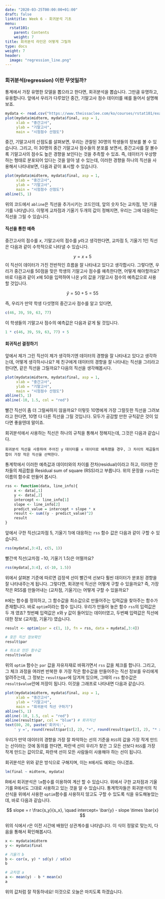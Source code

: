 ```yaml
---
date: "2020-03-25T00:00:00+01:00"
draft: false
linktitle: Week 6 - 회귀분석 기초
menu:
  rstat101:
    parent: Contents
    weight: 7
title: 회귀분석 라인은 어떻게 그릴까
type: docs
weight: 7
header:
  image: "regression_line.png"
---
```


## 

### 회귀분석(regression) 이란 무엇일까?

통계에서 가장 유명한 모델을 뽑으라고 한다면, 회귀분석을 뽑습니다. 그만큼 유명하고, 유용합니다. 앞에서 우리가 다루었던 중간, 기말고사 점수 데이터를 예를 들어서 설명해보죠.

```r
mydata <- read.csv("https://www.theissaclee.com/ko/courses/rstat101/examscore.csv", header = TRUE)
plot(mydata$midterm, mydata$final, asp = 1,
     xlab = "중간고사", 
     ylab = "기말고사",
     main = "시험점수 산점도")
```

중간, 기말고사의 산점도를 살펴보면, 우리는 관찰된 30명의 학생들의 정보를 볼 수 있습니다. 그리고, 이 30명의 중간 기말고사 점수들의 분포를 보면서, 중간고사를 잘 볼수록 기말고사의 점수도 높은 경향을 보인다는 것을 추측할 수 있죠. 즉, 데이터가 우상향하는 형태로 분포되어 있다는 것을 알아 낼 수 있는데, 이러한 경향을 하나의 직선을 사용해서 나타내보면, 다음과 같이 표시할 수 있습니다.

```r
plot(mydata$midterm, mydata$final, asp = 1,
     xlab = "중간고사", 
     ylab = "기말고사",
     main = "시험점수 산점도")
abline(5, 1)
```

위의 코드에서 `abline`은 직선을 추가시키는 코드인데, 앞의 숫자 $5$는 교차점, $1$은 기울기를 나타냅니다. 이렇게 교차점과 기울기 두개의 값이 정해지면, 우리는 그에 대응하는 직선을 그릴 수 있습니다.

#### 직선을 통한 예측

중간고사의 점수를 $x$, 기말고사의 점수를 $y$라고 생각한다면, 교차점 $5$, 기울기 $1$인 직선은 다음과 같이 수학적으로 나타낼 수 있습니다.

$$
y = x + 5
$$
이 직선이 데이터가 가진 전반적인 흐름을 잘 나타내고 있다고 생각합시다. 그렇다면, 우리가 중간고사를 $50$점을 맞은 학생의 기말고사 점수를 예측한다면, 어떻게 해야할까요? 바로 다음과 같이 $x$에 50을 입력하여 나온 $y$의 값을 기말고사 점수의 예측값으로 사용할 것입니다.

$$
\hat{y} = 50 + 5 = 55
$$

즉, 우리가 만약 학생 다섯명의 중간고사 점수를 알고 있다면, 

```r
c(46, 39, 59, 63, 77) 
```

이 학생들의 기말고사 점수의 예측값은 다음과 같게 될 것입니다.

```r
1 * c(46, 39, 59, 63, 77) + 5
```

#### 회귀직선 결정하기

앞에서 제가 그린 직선이 제가 생각하기엔 데이터의 경향을 잘 나타내고 있다고 생각하는데, 어떻게 생각하시나요? 제 친구에게 데이터의 경향을 잘 나타내는 직선을 그리라고 한다면, 같은 직선을 그릴까요? 다음의 직선을 생각해봅시다.

```r
plot(mydata$midterm, mydata$final, asp = 1,
     xlab = "중간고사", 
     ylab = "기말고사",
     main = "시험점수 산점도")
abline(5, 1)
abline(-10, 1.5, col = "red")
```
빨간 직선이 좀 더 그럴싸하지 않을까요? 이렇듯 10명에게 가장 그럴듯한 직선을 그려보라고 한다면, 10명 다 다른 직선을 그릴 것입니다. 모두가 공감할 만한 규칙같은 것이 있다면 좋을텐데 말이죠.

회귀분석에서 사용하는 직선은 하나의 규칙을 통해서 정해지는데, 그것은 다음과 같습니다.

    회귀분석 직선을 사용하여 주어진 y 데이터를 x 데이터로 예측했을 경우, 그 차이의 제곱들의 합이 가장 작은 직선을 선택한다.

통계학에서 이러한 예측값과 데이터와의 차이를 잔차(residual)이라고 하고, 이러한 잔차들의 제곱합을 Residual sum of square (RSS)라고 부릅니다. 위의 문장을 `rss`라는 이름의 함수로 만들어 봅시다.

```r
rss <- function(data, line_info){
    x <- data[,1]
    y <- data[,2]
    intercept <- line_info[1]
    slope <- line_info[2]
    predict_value = intercept + slope * x
    result <- sum((y - predict_value)^2)
    result
}
```

앞에서 구한 직선(교차점 $5$, 기울기 $1$)에 대응하는 `rss` 함수 값은 다음과 같이 구할 수 있습니다.

```r
rss(mydata[,3:4], c(5, 1))
```

빨간색 직선(교차점 $-10$, 기울기 $1.5$)은 어떨까요?

```r
rss(mydata[,3:4], c(-10, 1.5))
```

위에서 살펴본 기준에 따르면 검정색 선이 빨간색 선보다 훨씬 데이터가 분포된 경향을 잘 나타내주는게 됩니다. 그렇다면, 회귀분석 직선은 어떻게 구할 수 있을까요? 즉, 가장 작은 RSS를 만들어내는 (교차점, 기울기)는 어떻게 구할 수 있을까요?

`R`에는 함수를 정의하고, 그 함수값을 최소값으로 만들어주는 입력값을 찾아주는 함수가 존재합니다. 바로 `optim`이라는 함수 입니다. 우리가 만들어 놓은 함수 `rss`의 입력값은 두 개 였죠? 첫번째 입력값은 x와 y 값이 들어있는 데이터였고, 두번째 입력값은 직선에 대한 정보 (교차점, 기울기) 였습니다.

```r
result <- optim(par = c(1, 1), fn = rss, data = mydata[,3:4])

# 찾은 직선 정보확인
result$par

# 최소로 만든 함수값
result$value
```

위의 `optim` 함수는 `par` 값을 자유자재로 바꿔가면서 `rss` 값을 체크를 합니다. 그리고, 그 체크 과정을 여러번 반복한 후 가장 작은 함수값을 만들어주는 직선 정보를 우리에게 알려주는데, 그 정보는 `result$par`에 담겨져 있으며, 그때의 `rss` 함수값은 `result$value`안에 저장이 됩니다. 이것을 그래프로 나타내면 다음과 같습니다.

```r
plot(mydata$midterm, mydata$final, asp = 1,
     xlab = "중간고사", 
     ylab = "기말고사",
     main = "회귀분석 직선 구하기")
abline(5, 1)
abline(-10, 1.5, col = "red")
abline(result$par, col = "blue") # 회귀직선
text(80, 20, paste('회귀식:',
    ' y =', round(result$par[1], 2), "+", round(result$par[2], 2), "* x"), col = "blue" )
```

우리가 만약 데이터의 경향을 가장 잘 파악하는 선의 기준을 `RSS`의 값을 가장 작게 만드는 선이라는 것에 동의를 한다면, 파란색 선이 우리가 찾은 그 모든 선보다 `RSS`를 가장 작게 만드는 값이므로, 파란색 선이 모든 사람들이 사용해야 하는 선이 됩니다.

회귀분석은 위와 같은 방식으로 구해지며, 이는 `R`에서도 예외는 아니겠죠.

```r
lm(final ~ midterm, mydata)
```

R에서 회귀분석은 `lm`함수를 이용하여 계산 할 수 있습니다. 위에서 구한 교차점과 기울기를 R에서도 그대로 사용하고 있는 것을 알 수 있습니다. 통계학자들은 회귀분석의 직선식을 위에서 사용한 `optim`함수를 사용하지 않고도 구할 수 있도록 식을 유도해놓았는데, 바로 다음과 같습니다.

$$
slope = r \frac{s_y}{s_x}, \quad intercept= \bar{y} - slope \times \bar{x}
$$

위의 식에서 $r$은 이전 시간에 배웠던 상관계수를 나타냅니다. 이 식이 정말로 맞는지, 다음을 통해서 확인해봅시다.

```r
x <- mydata$midterm
y <- mydata$final

# 기울기 b
b <- cor(x, y) * sd(y) / sd(x)
b

# 교차점 a
a <- mean(y) - b * mean(x)
a
```

위의 값처럼 잘 작동하네요! 이것으로 오늘은 마치도록 하겠습니다.